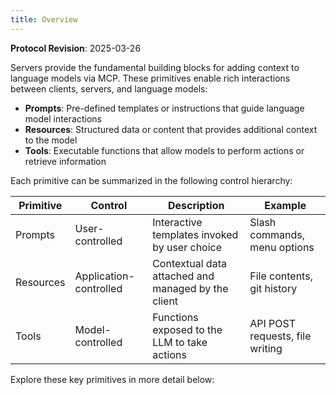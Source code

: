 ```yaml
---
title: Overview
---
```


<Info>**Protocol Revision**: 2025-03-26</Info>

Servers provide the fundamental building blocks for adding context to language models via
MCP. These primitives enable rich interactions between clients, servers, and language
models:

- **Prompts**: Pre-defined templates or instructions that guide language model
  interactions
- **Resources**: Structured data or content that provides additional context to the model
- **Tools**: Executable functions that allow models to perform actions or retrieve
  information

Each primitive can be summarized in the following control hierarchy:

| Primitive | Control                | Description                                        | Example                         |
| --------- | ---------------------- | -------------------------------------------------- | ------------------------------- |
| Prompts   | User-controlled        | Interactive templates invoked by user choice       | Slash commands, menu options    |
| Resources | Application-controlled | Contextual data attached and managed by the client | File contents, git history      |
| Tools     | Model-controlled       | Functions exposed to the LLM to take actions       | API POST requests, file writing |

Explore these key primitives in more detail below:

<CardGroup cols={3}>
  <Card title="Prompts" icon="message" href="/specification/2025-03-26/server/prompts" />
  <Card title="Resources" icon="file-lines" href="/specification/2025-03-26/server/resources" />
  <Card title="Tools" icon="wrench" href="/specification/2025-03-26/server/tools" />
</CardGroup>

